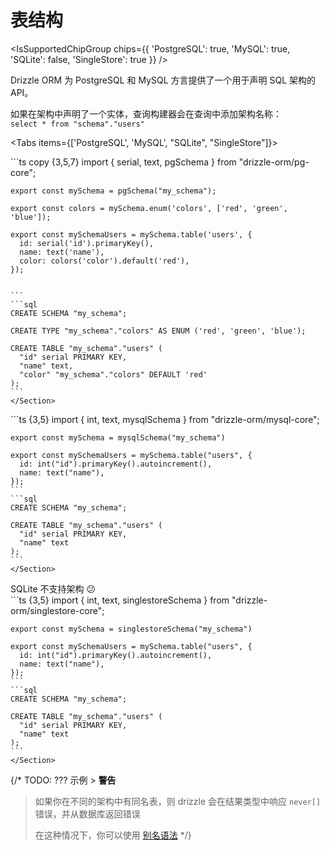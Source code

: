 
# 表结构

<IsSupportedChipGroup chips={{ 'PostgreSQL': true, 'MySQL': true, 'SQLite': false, 'SingleStore': true }} />

Drizzle ORM 为 PostgreSQL 和 MySQL 方言提供了一个用于声明 SQL 架构的 API。

如果在架构中声明了一个实体，查询构建器会在查询中添加架构名称：<br/>
`select * from "schema"."users"`

<Tabs items={['PostgreSQL', 'MySQL', "SQLite", "SingleStore"]}>
  <Tab>
    <Section>
    ```ts copy {3,5,7}
    import { serial, text, pgSchema } from "drizzle-orm/pg-core";

    export const mySchema = pgSchema("my_schema");

    export const colors = mySchema.enum('colors', ['red', 'green', 'blue']);

    export const mySchemaUsers = mySchema.table('users', {
      id: serial('id').primaryKey(),
      name: text('name'),
      color: colors('color').default('red'),
    });

    
    ```
    ```sql
    CREATE SCHEMA "my_schema";

    CREATE TYPE "my_schema"."colors" AS ENUM ('red', 'green', 'blue');

    CREATE TABLE "my_schema"."users" (
      "id" serial PRIMARY KEY,
      "name" text,
      "color" "my_schema"."colors" DEFAULT 'red'
    );
    ```
    </Section>
  </Tab>
  <Tab>
    <Section>
    ```ts {3,5}
    import { int, text, mysqlSchema } from "drizzle-orm/mysql-core";

    export const mySchema = mysqlSchema("my_schema")

    export const mySchemaUsers = mySchema.table("users", {
      id: int("id").primaryKey().autoincrement(),
      name: text("name"),
    });
    ```
    ```sql
    CREATE SCHEMA "my_schema";

    CREATE TABLE "my_schema"."users" (
      "id" serial PRIMARY KEY,
      "name" text
    );
    ```
    </Section>
  </Tab>
  <Tab>
  SQLite 不支持架构 😕
  </Tab>
  <Tab>
    <Section>
    ```ts {3,5}
    import { int, text, singlestoreSchema } from "drizzle-orm/singlestore-core";

    export const mySchema = singlestoreSchema("my_schema")

    export const mySchemaUsers = mySchema.table("users", {
      id: int("id").primaryKey().autoincrement(),
      name: text("name"),
    });
    ```
    ```sql
    CREATE SCHEMA "my_schema";

    CREATE TABLE "my_schema"."users" (
      "id" serial PRIMARY KEY,
      "name" text
    );
    ```
    </Section>
  </Tab>
</Tabs>

{/* TODO: ??? 示例 > **警告**
> 如果你在不同的架构中有同名表，则 drizzle 会在结果类型中响应 `never[]` 错误，并从数据库返回错误
>
> 在这种情况下，你可以使用 [别名语法](./joins#join-aliases-and-self-joins) */}
